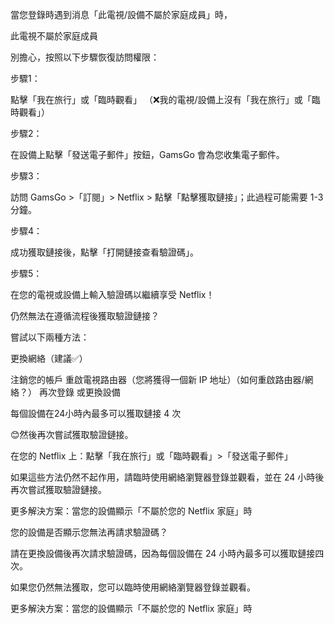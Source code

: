 當您登錄時遇到消息「此電視/設備不屬於家庭成員」時，

此電視不屬於家庭成員

別擔心，按照以下步驟恢復訪問權限：

步驟1：

點擊「我在旅行」或「臨時觀看」
（❌我的電視/設備上沒有「我在旅行」或「臨時觀看」）

步驟2：

在設備上點擊「發送電子郵件」按鈕，GamsGo 會為您收集電子郵件。

步驟3：

訪問 GamsGo >「訂閱」> Netflix > 點擊「點擊獲取鏈接」；此過程可能需要 1-3 分鐘。

步驟4：

成功獲取鏈接後，點擊「打開鏈接查看驗證碼」。

步驟5：

在您的電視或設備上輸入驗證碼以繼續享受 Netflix！

仍然無法在遵循流程後獲取驗證鏈接？

嘗試以下兩種方法：

更換網絡（建議✅）

注銷您的帳戶
重啟電視路由器（您將獲得一個新 IP 地址）（如何重啟路由器/網絡？）
再次登錄
或更換設備

每個設備在24小時內最多可以獲取鏈接 4 次

😊然後再次嘗試獲取驗證鏈接。

在您的 Netflix 上：點擊「我在旅行」或「臨時觀看」>「發送電子郵件」

如果這些方法仍然不起作用，請臨時使用網絡瀏覽器登錄並觀看，並在 24 小時後再次嘗試獲取驗證鏈接。

更多解決方案：當您的設備顯示「不屬於您的 Netflix 家庭」時

您的設備是否顯示您無法再請求驗證碼？

請在更換設備後再次請求驗證碼，因為每個設備在 24 小時內最多可以獲取鏈接四次。

如果您仍然無法獲取，您可以臨時使用網絡瀏覽器登錄並觀看。

更多解決方案：當您的設備顯示「不屬於您的 Netflix 家庭」時